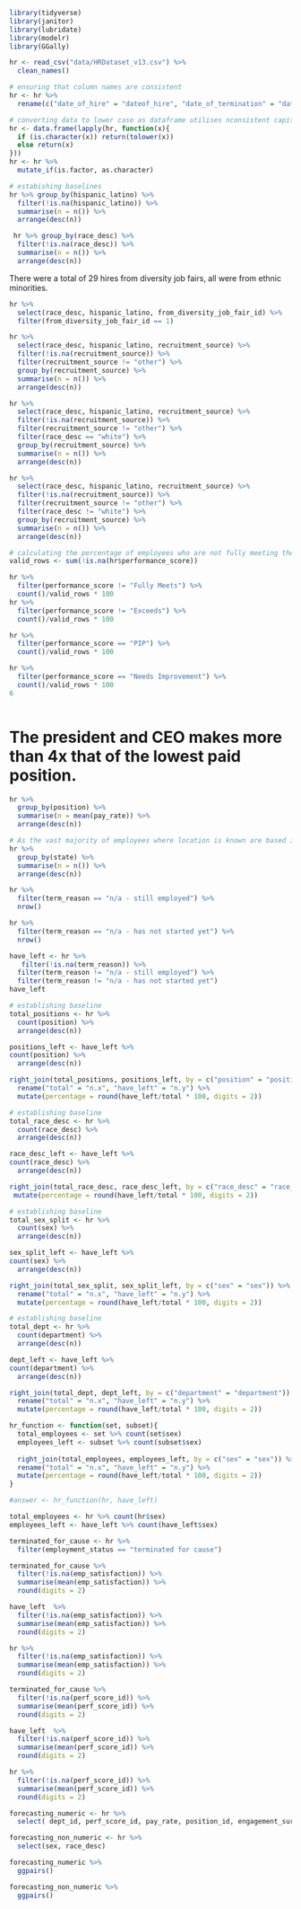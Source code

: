 ```r
library(tidyverse)
library(janitor)
library(lubridate)
library(modelr)
library(GGally)
```
```r
hr <- read_csv("data/HRDataset_v13.csv") %>% 
  clean_names()
```
```r
# ensuring that column names are consistent
hr <- hr %>% 
  rename(c("date_of_hire" = "dateof_hire", "date_of_termination" = "dateof_termination", "days_late_last_30" = "days_late_last30"))
```

```r
# converting data to lower case as dataframe utilises nconsistent capitalisation
hr <- data.frame(lapply(hr, function(x){
  if (is.character(x)) return(tolower(x))
  else return(x)
}))
hr <- hr %>% 
  mutate_if(is.factor, as.character)
```

```r
# estabishing baselines
hr %>% group_by(hispanic_latino) %>% 
  filter(!is.na(hispanic_latino)) %>% 
  summarise(n = n()) %>% 
  arrange(desc(n))
```
```r
 hr %>% group_by(race_desc) %>% 
  filter(!is.na(race_desc)) %>% 
  summarise(n = n()) %>% 
  arrange(desc(n)) 
```
There were a total of 29 hires from diversity job fairs, all were from ethnic minorities. 
```r
hr %>% 
  select(race_desc, hispanic_latino, from_diversity_job_fair_id) %>% 
  filter(from_diversity_job_fair_id == 1)
```
```r
hr %>% 
  select(race_desc, hispanic_latino, recruitment_source) %>% 
  filter(!is.na(recruitment_source)) %>%
  filter(recruitment_source != "other") %>% 
  group_by(recruitment_source) %>% 
  summarise(n = n()) %>% 
  arrange(desc(n))
```
```r
hr %>% 
  select(race_desc, hispanic_latino, recruitment_source) %>% 
  filter(!is.na(recruitment_source)) %>%
  filter(recruitment_source != "other") %>% 
  filter(race_desc == "white") %>% 
  group_by(recruitment_source) %>% 
  summarise(n = n()) %>% 
  arrange(desc(n))
```
```r
hr %>% 
  select(race_desc, hispanic_latino, recruitment_source) %>% 
  filter(!is.na(recruitment_source)) %>%
  filter(recruitment_source != "other") %>% 
  filter(race_desc != "white") %>% 
  group_by(recruitment_source) %>% 
  summarise(n = n()) %>% 
  arrange(desc(n))
```

```r
# calculating the percentage of employees who are not fully meeting their performance requirements 
valid_rows <- sum(!is.na(hr$performance_score)) 

hr %>% 
  filter(performance_score != "Fully Meets") %>% 
  count()/valid_rows * 100
hr %>% 
  filter(performance_score != "Exceeds") %>% 
  count()/valid_rows * 100

hr %>% 
  filter(performance_score == "PIP") %>% 
  count()/valid_rows * 100

hr %>% 
  filter(performance_score == "Needs Improvement") %>% 
  count()/valid_rows * 100
6
```
```r

```
# The president and CEO makes more than 4x that of the lowest paid position. 
```r
hr %>% 
  group_by(position) %>% 
  summarise(n = mean(pay_rate)) %>% 
  arrange(desc(n))
```
```r
# As the vast majority of employees where location is known are based in Massachusetts little analysis can be done about location
hr %>% 
  group_by(state) %>% 
  summarise(n = n()) %>% 
  arrange(desc(n))
```
```r
hr %>% 
  filter(term_reason == "n/a - still employed") %>% 
  nrow()
```
```r
hr %>% 
  filter(term_reason == "n/a - has not started yet") %>% 
  nrow()
```

```r
have_left <- hr %>% 
   filter(!is.na(term_reason)) %>% 
  filter(term_reason != "n/a - still employed") %>% 
  filter(term_reason != "n/a - has not started yet")
have_left
```
```r
# establishing baseline 
total_positions <- hr %>% 
  count(position) %>% 
  arrange(desc(n))
```

```r
positions_left <- have_left %>% 
count(position) %>% 
  arrange(desc(n))
```

```r
right_join(total_positions, positions_left, by = c("position" = "position")) %>%
  rename("total" = "n.x", "have_left" = "n.y") %>% 
  mutate(percentage = round(have_left/total * 100, digits = 2))
```
```r
# establishing baseline 
total_race_desc <- hr %>% 
  count(race_desc) %>% 
  arrange(desc(n))
```

```r
race_desc_left <- have_left %>% 
count(race_desc) %>% 
  arrange(desc(n))
```

```r
right_join(total_race_desc, race_desc_left, by = c("race_desc" = "race_desc")) %>%  rename("total" = "n.x", "have_left" = "n.y") %>% 
 mutate(percentage = round(have_left/total * 100, digits = 2))
```
```r
# establishing baseline 
total_sex_split <- hr %>% 
  count(sex) %>% 
  arrange(desc(n))
```

```r
sex_split_left <- have_left %>% 
count(sex) %>% 
  arrange(desc(n))
```

```r
right_join(total_sex_split, sex_split_left, by = c("sex" = "sex")) %>%
  rename("total" = "n.x", "have_left" = "n.y") %>% 
  mutate(percentage = round(have_left/total * 100, digits = 2))
```

```r
# establishing baseline 
total_dept <- hr %>% 
  count(department) %>% 
  arrange(desc(n))
```

```r
dept_left <- have_left %>% 
count(department) %>% 
  arrange(desc(n))
```

```r
right_join(total_dept, dept_left, by = c("department" = "department")) %>%
  rename("total" = "n.x", "have_left" = "n.y") %>% 
  mutate(percentage = round(have_left/total * 100, digits = 2))
```

```r
hr_function <- function(set, subset){
  total_employees <- set %>% count(set$sex)
  employees_left <- subset %>% count(subset$sex)
  
  right_join(total_employees, employees_left, by = c("sex" = "sex")) %>%
  rename("total" = "n.x", "have_left" = "n.y") %>% 
  mutate(percentage = round(have_left/total * 100, digits = 2))
}
```

```r
#answer <- hr_function(hr, have_left)
```
```r
total_employees <- hr %>% count(hr$sex)
employees_left <- have_left %>% count(have_left$sex)
```
```r
terminated_for_cause <- hr %>% 
  filter(employment_status == "terminated for cause") 
```
```r
terminated_for_cause %>% 
  filter(!is.na(emp_satisfaction)) %>% 
  summarise(mean(emp_satisfaction)) %>% 
  round(digits = 2)
```
```r
have_left  %>% 
  filter(!is.na(emp_satisfaction)) %>% 
  summarise(mean(emp_satisfaction)) %>% 
  round(digits = 2)
```

```r
hr %>% 
  filter(!is.na(emp_satisfaction)) %>% 
  summarise(mean(emp_satisfaction)) %>% 
  round(digits = 2)
```
```r
terminated_for_cause %>% 
  filter(!is.na(perf_score_id)) %>% 
  summarise(mean(perf_score_id)) %>% 
  round(digits = 2)
```
```r
have_left  %>% 
  filter(!is.na(perf_score_id)) %>% 
  summarise(mean(perf_score_id)) %>% 
  round(digits = 2)
```

```r
hr %>% 
  filter(!is.na(perf_score_id)) %>% 
  summarise(mean(perf_score_id)) %>% 
  round(digits = 2)
```
```r
forecasting_numeric <- hr %>% 
  select( dept_id, perf_score_id, pay_rate, position_id, engagement_survey, emp_satisfaction)
```
```r
forecasting_non_numeric <- hr %>% 
  select(sex, race_desc)
```

```r
forecasting_numeric %>% 
  ggpairs()
```
```r
forecasting_non_numeric %>% 
  ggpairs()
```






